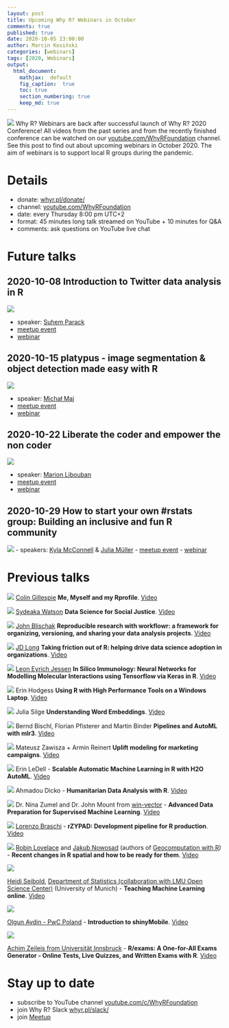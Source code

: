 ```yaml
---
layout: post
title: Upcoming Why R? Webinars in October
comments: true
published: true
date: 2020-10-05 23:00:00
author: Marcin Kosiński
categories: [webinars]
tags: [2020, Webinars]
output:
  html_document:
    mathjax:  default
    fig_caption:  true
    toc: true
    section_numbering: true
    keep_md: true
---
```


<img src="/images/fulls/webinars/suhem.jpg" class="fit image"> Why R? Webinars are back after successful launch of Why R? 2020 Conference! All videos from the past series and from the recently finished conference can be watched on our [youtube.com/WhyRFoundation](https://www.youtube.com/c/WhyRFoundation) channel. See this post to find out about upcoming webinars in October 2020. The aim of webinars is to support local R groups during the pandemic.

# Details

- donate: [whyr.pl/donate/](https://whyr.pl/donate/)
- channel: [youtube.com/WhyRFoundation](https://www.youtube.com/c/WhyRFoundation)
- date: every Thursday 8:00 pm UTC+2
- format: 45 minutes long talk streamed on YouTube + 10 minutes for Q&A 
- comments: ask questions on YouTube live chat

# Future talks

## 2020-10-08 Introduction to Twitter data analysis in R

<img src="/images/fulls/webinars/suhem.jpg" class="fit image">

- speaker: [Suhem Parack](https://twitter.com/suhemparack)
- [meetup event](https://www.meetup.com/Spotkania-Entuzjastow-R-Warsaw-R-Users-Group-Meetup/events/273589074/)
- [webinar](https://youtu.be/0sJVKxHodJo)

## 2020-10-15 platypus - image segmentation & object detection made easy with R

<img src="/images/fulls/webinars/maj.jpg" class="fit image">

- speaker: [Michał Maj](https://www.linkedin.com/in/michal-maj116/)
- [meetup event](https://www.meetup.com/Spotkania-Entuzjastow-R-Warsaw-R-Users-Group-Meetup/events/273596275/)
- [webinar](https://youtu.be/ONfqqSWwU9E)

## 2020-10-22 Liberate the coder and empower the non coder

<img src="/images/fulls/webinars/marion.jpg" class="fit image">

- speaker: [Marion Libouban](https://www.linkedin.com/in/marion-libouban-phd-a4290b7b/)
- [meetup event](https://www.meetup.com/Spotkania-Entuzjastow-R-Warsaw-R-Users-Group-Meetup/events/273596343/)
- [webinar](https://youtu.be/xD98Ba4qyo0)


## 2020-10-29 How to start your own #rstats group: Building an inclusive and fun R community

<img src="/images/fulls/webinars/kyla.jpg" class="fit image">
- speakers: [Kyla McConnell](https://kyla-mcconnell.github.io/website/) & [Julia Müller](https://www.linkedin.com/in/julia-mueller-2017)
- [meetup event](https://www.meetup.com/Spotkania-Entuzjastow-R-Warsaw-R-Users-Group-Meetup/events/273596943/)
- [webinar](https://youtu.be/RsnUBmE13ew)


# Previous talks

<img src="/images/fulls/webinars/colin.jpg" class="fit image"> [Colin Gillespie](https://www.jumpingrivers.com/) **Me, Myself and my Rprofile**. [Video](https://youtu.be/2rWi2KVcyjg)

<img src="/images/fulls/webinars/sydeaka.jpg" class="fit image"> [Sydeaka Watson](https://www.sydeaka.com/) **Data Science for Social Justice**. [Video](https://youtu.be/hul0cOBgqPQ)

<img src="/images/fulls/webinars/john.jpg" class="fit image"> [John Blischak](https://jdblischak.com/) **Reproducible research with workflowr: a framework for organizing, versioning, and sharing your data analysis projects**. [Video](https://youtu.be/3yX73UBN2SU)



<img src="/images/fulls/webinars/jdlong.jpg" class="fit image"> [JD Long](https://rstudio.com/speakers/jd-long/) **Taking friction out of R: helping drive data science adoption in organizations**. [Video](https://youtu.be/4OKFY9tH0Bw)

<img src="/images/fulls/webinars/leon.jpg" class="fit image"> [Leon Eyrich Jessen](https://twitter.com/jessenleon) **In Silico Immunology: Neural Networks for Modelling Molecular Interactions using Tensorflow via Keras in R**. [Video](https://youtu.be/ApGL2gBPHY4)

<img src="/images/fulls/webinars/erin_h.jpg" class="fit image"> Erin Hodgess **Using R with High Performance Tools on a Windows Laptop**. [Video](https://youtu.be/vPDDpwGfvLc)

<img src="/images/fulls/webinars/julia.jpg" class="fit image"> Julia Silge **Understanding Word Embeddings**. [Video](https://youtu.be/ke03DGvT8uU)

<img src="/images/fulls/webinars/mlr.jpg" class="fit image"> Bernd Bischl, Florian Pfisterer and Martin Binder **Pipelines and AutoML with mlr3**. [Video](https://www.youtube.com/watch?v=4r8K3GO5wk4)

<img src="/images/fulls/webinars/mck.jpg" class="fit image"> Mateusz Zawisza +  Armin Reinert **Uplift modeling for marketing campaigns**. [Video](https://youtu.be/mZCBBGlQWcE)

<img src="/images/fulls/webinars/erin.jpg" class="fit image"> Erin LeDell - **Scalable Automatic Machine Learning in R with H2O AutoML**. [Video](https://www.youtube.com/watch?v=DjzKTeIIxOY)

<img src="/images/fulls/webinars/dicko.jpg" class="fit image"> Ahmadou Dicko - **Humanitarian Data Analysis with R**. [Video](https://www.youtube.com/watch?v=V3UX9ml0o6o)

<img src="/images/fulls/webinars/nina.jpg" class="fit image"> Dr. Nina Zumel and Dr. John Mount from [win-vector](http://www.win-vector.com/) - **Advanced Data Preparation for Supervised Machine Learning**. [Video](https://youtu.be/sniHkkrAsOc)

<img src="/images/fulls/webinars/lorenzo.jpg" class="fit image"> [Lorenzo Braschi]() - **rZYPAD: Development pipeline for R production**. [Video](https://youtu.be/YyG8E1DdhX0)

<img src="/images/fulls/webinars/spatial.jpg" class="fit image"> [Robin Lovelace](https://twitter.com/robinlovelace) and [Jakub Nowosad](https://twitter.com/jakub_nowosad) (authors of [Geocomputation with R](https://geocompr.robinlovelace.net/)) - **Recent changes in R spatial and how to be ready for them**. [Video](https://youtu.be/Va0STgco7-4)

<img src="/images/fulls/webinars/heidi.jpg" class="fit image">

[Heidi Seibold](https://www.researchgate.net/profile/Heidi_Seibold), [Department of Statistics (collaboration with LMU Open Science Center)](https://statsatlmu.tumblr.com/) (University of Munich) - **Teaching Machine Learning online**. [Video](https://www.youtube.com/watch?v=jPQJTVa-GsQ)

<img src="/images/fulls/webinars/olgun.jpg" class="fit image">

[Olgun Aydin - PwC Poland](https://www.linkedin.com/in/olgun-aydin/) - **Introduction to shinyMobile**. [Video](https://www.youtube.com/watch?v=TJsu0S9_WY4)

<img src="/images/fulls/webinars/achim.jpg" class="fit image">

[Achim Zeileis from Universität Innsbruck](https://eeecon.uibk.ac.at/~zeileis/) - **R/exams: A One-for-All Exams Generator - Online Tests, Live Quizzes, and Written Exams with R**. [Video](https://www.youtube.com/watch?v=PnyCR7q4P4Q)


# Stay up to date

- subscribe to YouTube channel [youtube.com/c/WhyRFoundation](https://www.youtube.com/c/WhyRFoundation)
- join Why R? Slack [whyr.pl/slack/](http://whyr.pl/slack/)
- join [Meetup](https://www.meetup.com/Spotkania-Entuzjastow-R-Warsaw-R-Users-Group-Meetup/events/269589118/)
